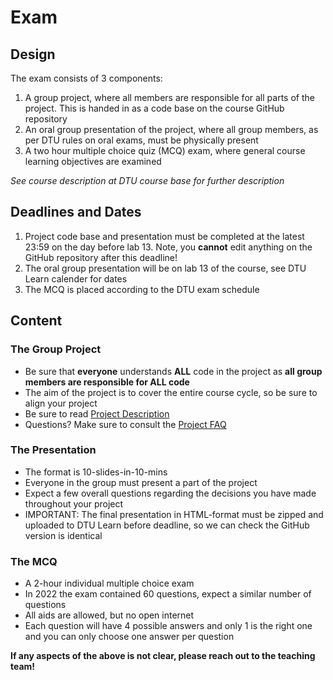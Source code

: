 # Exam {.unnumbered  #sec-examdesc}

## Design

The exam consists of 3 components:

1. A group project, where all members are responsible for all parts of the project. This is handed in as a code base on the course GitHub repository
1. An oral group presentation of the project, where all group members, as per DTU rules on oral exams, must be physically present
1. A two hour multiple choice quiz (MCQ) exam, where general course learning objectives are examined

*See course description at DTU course base for further description*

## Deadlines and Dates

1. Project code base and presentation must be completed at the latest 23:59 on the day before lab 13. Note, you **cannot** edit anything on the GitHub repository after this deadline!
1. The oral group presentation will be on lab 13 of the course, see DTU Learn calender for dates
1. The MCQ is placed according to the DTU exam schedule

## Content

### The Group Project

- Be sure that **everyone** understands **ALL** code in the project as **all group members are responsible for ALL code**
- The aim of the project is to cover the entire course cycle, so be sure to align your project
- Be sure to read [Project Description](#sec-projdesc)
- Questions? Make sure to consult the [Project FAQ](#sec-projfaq)

### The Presentation

- The format is 10-slides-in-10-mins
- Everyone in the group must present a part of the project
- Expect a few overall questions regarding the decisions you have made throughout your project
- IMPORTANT: The final presentation in HTML-format must be zipped and uploaded to DTU Learn before deadline, so we can check the GitHub version is identical

### The MCQ

- A 2-hour individual multiple choice exam
- In 2022 the exam contained 60 questions, expect a similar number of questions
- All aids are allowed, but no open internet
- Each question will have 4 possible answers and only 1 is the right one and you can only choose one answer per question

**If any aspects of the above is not clear, please reach out to the teaching team!**
